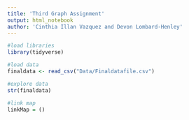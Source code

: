 ```yaml
---
title: 'Third Graph Assignment' 
output: html_notebook
author: 'Cinthia Illan Vazquez and Devon Lombard-Henley' 
---
```



```r
#load libraries
library(tidyverse)
```
```r
#load data 
finaldata <- read_csv("Data/Finaldatafile.csv")

#explore data
str(finaldata)

#link map
linkMap = ()

```



